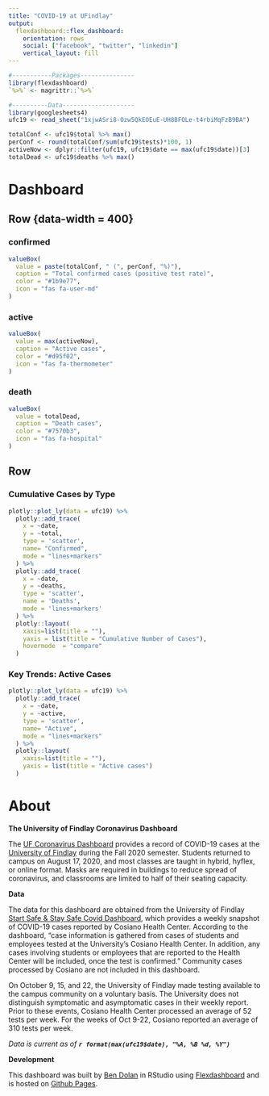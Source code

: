 ```yaml
---
title: "COVID-19 at UFindlay"
output: 
  flexdashboard::flex_dashboard:
    orientation: rows
    social: ["facebook", "twitter", "linkedin"]
    vertical_layout: fill
---
```


```r
#-----------Packages---------------
library(flexdashboard)
`%>%` <- magrittr::`%>%`

#----------Data--------------------
library(googlesheets4)
ufc19 <- read_sheet("1xjwASri8-Ozw5QkEOEuE-UH8BFOLe-t4rbiMqFzB9BA")

totalConf <- ufc19$total %>% max()
perConf <- round(totalConf/sum(ufc19$tests)*100, 1)
activeNow <- dplyr::filter(ufc19, ufc19$date == max(ufc19$date))[3]
totalDead <- ufc19$deaths %>% max()

```

Dashboard
=======================================================================

Row {data-width = 400}
-----------------------------------------------------------------------

### confirmed {.value-box}

```r
valueBox(
  value = paste(totalConf, " (", perConf, "%)"),
  caption = "Total confirmed cases (positive test rate)",
  color = "#1b9e77",
  icon = "fas fa-user-md"
)
```

### active {.value-box}

```r
valueBox(
  value = max(activeNow),
  caption = "Active cases",
  color = "#d95f02",
  icon = "fas fa-thermometer"
)
```

### death {.value-box}

```r
valueBox(
  value = totalDead,
  caption = "Death cases",
  color = "#7570b3",
  icon = "fas fa-hospital"
)

```


Row 
-----------------------------------------------------------------------

### **Cumulative Cases by Type**

```r
plotly::plot_ly(data = ufc19) %>%
  plotly::add_trace(
    x = ~date, 
    y = ~total, 
    type = 'scatter', 
    name= "Confirmed", 
    mode = "lines+markers"
  ) %>%
  plotly::add_trace(
    x = ~date,
    y = ~deaths, 
    type = 'scatter',
    name = 'Deaths', 
    mode = 'lines+markers'
  ) %>%
  plotly::layout(
    xaxis=list(title = ""),
    yaxis = list(title = "Cumulative Number of Cases"),
    hovermode  = "compare"
  )
```


### **Key Trends:** Active Cases

```r

plotly::plot_ly(data = ufc19) %>%
  plotly::add_trace(
    x = ~date, 
    y = ~active, 
    type = 'scatter', 
    name= "Active", 
    mode = "lines+markers"
  ) %>%
  plotly::layout(
    xaxis=list(title = ""),
    yaxis = list(title = "Active cases")
  )
```

About
=======================================================================

**The University of Findlay Coronavirus Dashboard** 

The [UF Coronavirus Dashboard](https://bioben20.github.io/findlay_coviddash) provides a record of COVID-19 cases at the [University of Findlay](https://www.findlay.edu/) during the Fall 2020 semester. Students returned to campus on August 17, 2020, and most classes are taught in hybrid, hyflex, or online format. Masks are required in buildings to reduce spread of coronavirus, and classrooms are limited to half of their seating capacity.

**Data**

The data for this dashboard are obtained from the University of Findlay [Start Safe & Stay Safe Covid Dashboard](https://www.findlay.edu/oiler-start-safe-and-stay-safe/covid-dashboard), which provides a weekly snapshot of COVID-19 cases reported by Cosiano Health Center. According to the dashboard, "case information is gathered from cases of students and employees tested at the University's Cosiano Health Center. In addition, any cases involving students or employees that are reported to the Health Center will be included, once the test is confirmed." Community cases processed by Cosiano are not included in this dashboard.

On October 9, 15, and 22, the University of Findlay made testing available to the campus community on a voluntary basis. The University does not distinguish symptomatic and asymptomatic cases in their weekly report. Prior to these events, Cosiano Health Center processed an average of 52 tests per week. For the weeks of Oct 9-22, Cosiano reported an average of 310 tests per week.

*Data is current as of **`r format(max(ufc19$date), "%A, %B %d, %Y")`***

**Development**

This dashboard was built by [Ben Dolan](https://www.biologyben.com/) in RStudio using [Flexdashboard](http://rmarkdown.rstudio.com/flexdashboard/) and is hosted on [Github Pages](https://pages.github.com/).